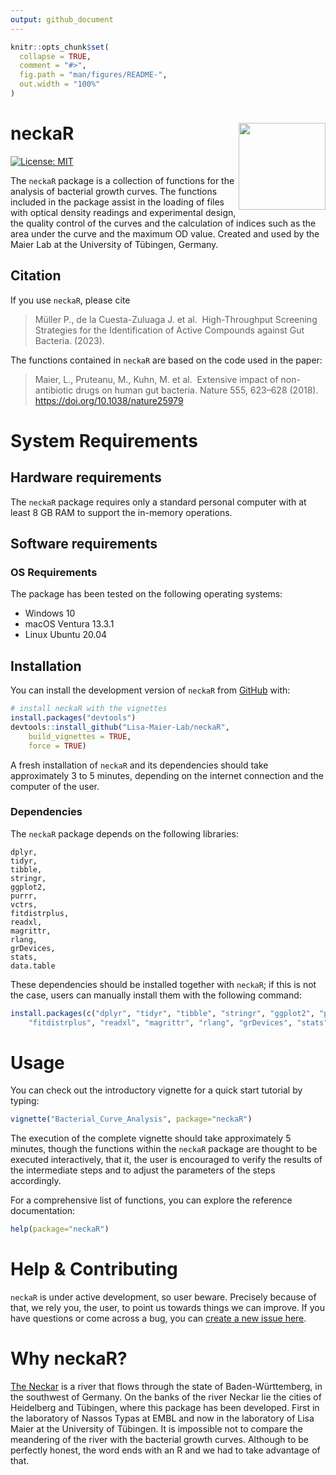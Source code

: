```yaml
---
output: github_document
---
```


<!-- README.md is generated from README.Rmd. Please edit that file -->

```r
knitr::opts_chunk$set(
  collapse = TRUE,
  comment = "#>",
  fig.path = "man/figures/README-",
  out.width = "100%"
)
```

# neckaR <a href='https://lisamaierlab.com/'><img src='man/figures/neckaR.png' align="right" height="139" /></a>

<!-- badges: start -->
 [![License: MIT](https://img.shields.io/badge/License-MIT-yellow.svg)](https://github.com/jacodela/neckaR/blob/main/LICENSE.md)
<!-- badges: end -->

The `neckaR` package is a collection of functions for the analysis of bacterial
growth curves. The functions included in the package assist in the loading of files
with optical density readings and experimental design, the quality control of the 
curves and the calculation of indices such as the area under the curve and the 
maximum OD value. Created and used by the Maier Lab at the University of Tübingen,
Germany.


## Citation
If you use `neckaR`, please cite

> Müller P., de la Cuesta-Zuluaga J. et al. 
	High-Throughput Screening Strategies for the Identification of Active Compounds against Gut Bacteria. (2023).

The functions contained in `neckaR` are based on the code used in the paper:

> Maier, L., Pruteanu, M., Kuhn, M. et al. 
	Extensive impact of non-antibiotic drugs on human gut bacteria. Nature 555, 623–628 (2018).
	[https://doi.org/10.1038/nature25979](https://doi.org/10.1038/nature25979)
	
# System Requirements
## Hardware requirements
The `neckaR` package requires only a standard personal computer with at least
8 GB RAM to support the in-memory operations.

## Software requirements
### OS Requirements
The package has been tested on the following operating systems:

* Windows 10
* macOS Ventura 13.3.1
* Linux Ubuntu 20.04

## Installation

You can install the development version of `neckaR` from [GitHub](https://github.com/) with:

```r
# install neckaR with the vignettes
install.packages("devtools")
devtools::install_github("Lisa-Maier-Lab/neckaR", 
	build_vignettes = TRUE, 
	force = TRUE)
```

A fresh installation of `neckaR` and its dependencies should take approximately 3 to 5 minutes, depending on the internet connection and the computer of the user.

### Dependencies
The `neckaR` package depends on the following libraries:

```
dplyr,
tidyr,
tibble,
stringr,
ggplot2,
purrr,
vctrs,
fitdistrplus,
readxl,
magrittr,
rlang,
grDevices,
stats,
data.table
```

These dependencies should be installed together with `neckaR`; if this is not the case, users can manually install them with the following command:

```r
install.packages(c("dplyr", "tidyr", "tibble", "stringr", "ggplot2", "purrr", "vctrs", 
	"fitdistrplus", "readxl", "magrittr", "rlang", "grDevices", "stats", "data.table"))
```

# Usage
You can check out the introductory vignette for a quick start tutorial by typing:
```r
vignette("Bacterial_Curve_Analysis", package="neckaR")
```

The execution of the complete vignette should take approximately 5 minutes, though
the functions within the `neckaR` package are thought to be executed interactively,
that it, the user is encouraged to verify the results of the intermediate steps and 
to adjust the parameters of the steps accordingly.

For a comprehensive list of functions, you can explore the reference documentation:
```r
help(package="neckaR")
```

# Help & Contributing
`neckaR` is under active development, so user beware. Precisely because of that,
we rely you, the user, to point us towards things we can improve. 
If you have questions or come across a bug, you can 
[create a new issue here](https://github.com/jacodela/neckaR/issues).

# Why neckaR?
[The Neckar](https://en.wikipedia.org/wiki/Neckar) is a river that flows through 
the state of Baden-Württemberg, in the southwest of Germany. On the banks of the
river Neckar lie the cities of Heidelberg and Tübingen, where this package has 
been developed. First in the laboratory of Nassos Typas at EMBL and now in the 
laboratory of Lisa Maier at the University of Tübingen. It is impossible not 
to compare the meandering of the river with the bacterial growth curves. Although
to be perfectly honest, the word ends with an R and we had to take advantage of that.
